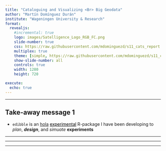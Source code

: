 ```yaml
---
title: "Cataloguing and Visualizing <Br> Big Geodata"
author: "Martín Domínguez Durán"
institute: "Wageningen University & Research"
format: 
  revealjs:
    #incremental: true
    logo: images/Satelligence_Logo_RGB_FC.png
    slide-number: true
    css: https://raw.githubusercontent.com/mdominguezd/s11_cats_report.github.io/main/slides/css/logo.css
    multiplex: true
    theme: [simple, https://raw.githubusercontent.com/mdominguezd/s11_cats_report.github.io/main/slides/css/satelligence.scss]
    show-slide-number: all
    controls: true
    width: 1280
    height: 720

execute:
  echo: true
---
```


---


## Take-away message [1]{.circle} 

* `edibble` is an [hola](google.com) <a href="https://lifecycle.r-lib.org/articles/stages.html#experimental" style="color:black">experimental</a> R-package I have been developing to *plan*, **_design_**, and *simuate* **experiments**


---

---



---
